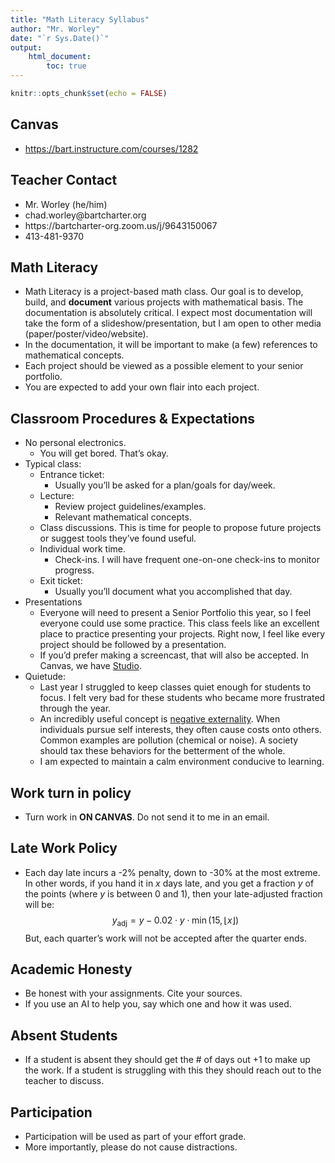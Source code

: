 ```yaml
---
title: "Math Literacy Syllabus"
author: "Mr. Worley"
date: "`r Sys.Date()`"
output: 
    html_document:
        toc: true
---
```


```r
knitr::opts_chunk$set(echo = FALSE)
```

## Canvas

* [https://bart.instructure.com/courses/1282](https://bart.instructure.com/courses/1282)

## Teacher Contact

* Mr. Worley (he/him)
* chad.worley@bartcharter.org
* https://bartcharter-org.zoom.us/j/9643150067
* 413-481-9370

## Math Literacy

* Math Literacy is a project-based math class. Our goal is to develop, build, and **document** various projects with mathematical basis. The documentation is absolutely critical. I expect most documentation will take the form of a slideshow/presentation, but I am open to other media (paper/poster/video/website).
* In the documentation, it will be important to make (a few) references to mathematical concepts.
* Each project should be viewed as a possible element to your senior portfolio.
* You are expected to add your own flair into each project.

## Classroom Procedures & Expectations

* No personal electronics.
    * You will get bored. That's okay.
* Typical class:
    * Entrance ticket:
        * Usually you'll be asked for a plan/goals for day/week.
    * Lecture:
        * Review project guidelines/examples.
        * Relevant mathematical concepts.
    * Class discussions. This is time for people to propose future projects or suggest tools they've found useful.
    * Individual work time.
        * Check-ins. I will have frequent one-on-one check-ins to monitor progress.
    * Exit ticket: 
        * Usually you'll document what you accomplished that day.
* Presentations
    * Everyone will need to present a Senior Portfolio this year, so I feel everyone could use some practice. This class feels like an excellent place to practice presenting your projects. Right now, I feel like every project should be followed by a presentation.
    * If you'd prefer making a screencast, that will also be accepted. In Canvas, we have [Studio](https://bart.instructure.com/courses/1282/external_tools/65).
* Quietude:
    * Last year I struggled to keep classes quiet enough for students to focus. I felt very bad for these students who became more frustrated through the year.
    * An incredibly useful concept is [negative externality](https://en.wikipedia.org/wiki/Externality). When individuals pursue self interests, they often cause costs onto others. Common examples are pollution (chemical or noise). A society should tax these behaviors for the betterment of the whole.
    * I am expected to maintain a calm environment conducive to learning.

## Work turn in policy

* Turn work in **ON CANVAS**. Do not send it to me in an email.

## Late Work Policy

* Each day late incurs a -2% penalty, down to -30% at the most extreme. In other words, if you hand it in $x$ days late, and you get a fraction $y$ of the points (where $y$ is between 0 and 1), then your late-adjusted fraction will be:
$$y_{\mathrm{adj}} = y-0.02 \cdot y\cdot \min(15,\,\lfloor x \rfloor)$$
But, each quarter's work will not be accepted after the quarter ends.

## Academic Honesty

* Be honest with your assignments. Cite your sources.
* If you use an AI to help you, say which one and how it was used.

## Absent Students

* If a student is absent they should get the # of days out +1 to make up the work. If a student is struggling with this they should reach out to the teacher to discuss.

## Participation

* Participation will be used as part of your effort grade.
* More importantly, please do not cause distractions.

